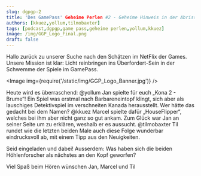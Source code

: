 ```yaml
---
slug: dgpgp-2
title: 'Des GamePass' Geheime Perlen #2 - Geheime Hinweis in der Abrisshütte'
authors: [kkuez,yollum,tilmobaxter]
tags: [podcast,dgpgp,game pass,geheime perlen,yollum,kkuez]
image: /img/GGP_Logo_Final.png
draft: false
---
```




Hallo zurück zu unserer Suche nach den Schätzen im NetFlix der Games.
Unsere Mission ist klar:
Licht reinbringen ins Überfordert-Sein in der Schwemme der Spiele im GamePass.

<Image img={require('/static/img/GGP_Logo_Banner.jpg')} />

<!--truncate-->

Heute wird es überraschend:
@yollum Jan spielte für euch „Kona 2 - Brume“! Ein Spiel was erstmal nach Barbareneintopf klingt, sich aber als lauschiges Detektivspiel im verschneiten Kanada herausstellt. Wer hätte das gedacht bei dem Namen?
@kkuez Marcel spielte dafür „HouseFlipper“, welches bei ihm aber nicht ganz so gut ankam. Zum Glück war Jan an seiner Seite um zu erklären, weshalb er es aussucht.
@tilmobaxter Til rundet wie die letzten beiden Male auch diese Folge wunderbar eindrucksvoll ab, mit einem Tipp aus den Neuigkeiten.

Seid eingeladen und dabei!
Ausserdem: Was haben sich die beiden Höhlenforscher als nächstes an den Kopf geworfen?

Viel Spaß beim Hören wünschen
Jan, Marcel und Til
<ReactPlayer
    width="100%"
    height="50px"
    controls
    url='https://m10z.picnotes.de/DesGamePassesGeheimePerlen/DesGamePassesGeheimePerlen_2.mp3'
/>
